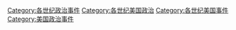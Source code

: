 [[Category:各世纪政治事件|Category:各世纪政治事件]]
[[Category:各世纪美国政治|Category:各世纪美国政治]]
[[Category:各世纪美国事件|Category:各世纪美国事件]]
[[Category:美国政治事件|Category:美国政治事件]]